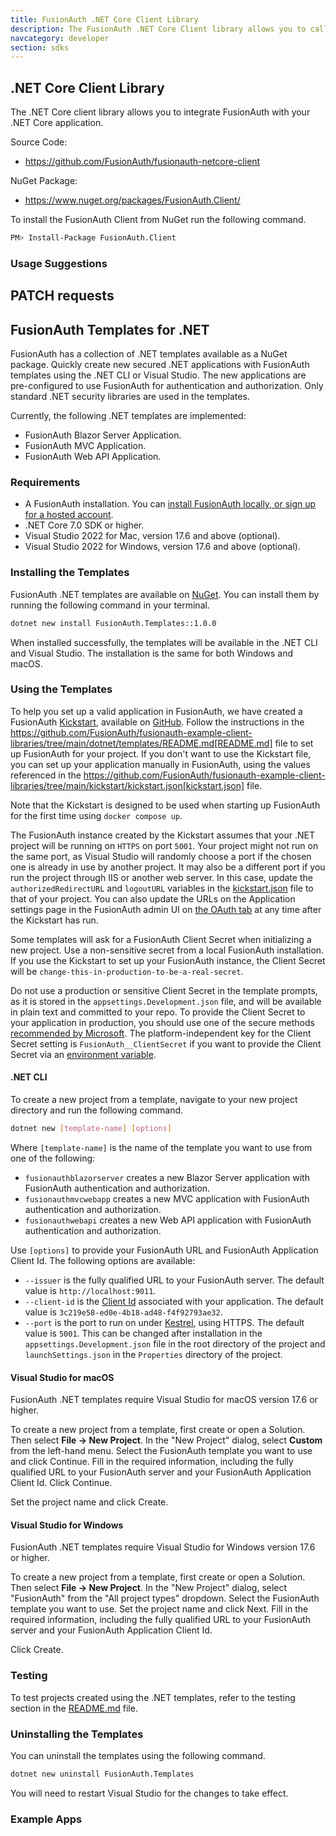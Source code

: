 ```yaml
---
title: FusionAuth .NET Core Client Library
description: The FusionAuth .NET Core Client library allows you to call FusionAuth from a .NET Core application.
navcategory: developer
section: sdks
---
```


## .NET Core Client Library

The .NET Core client library allows you to integrate FusionAuth with your .NET Core application.

Source Code:

* https://github.com/FusionAuth/fusionauth-netcore-client

NuGet Package:

* https://www.nuget.org/packages/FusionAuth.Client/

To install the FusionAuth Client from NuGet run the following command.

```bash
PM> Install-Package FusionAuth.Client
```
### Usage Suggestions

<HowToUseClientLibraries />


## PATCH requests

<StaticPatchNote client_library_language=".NET Core" />


## FusionAuth Templates for .NET

FusionAuth has a collection of .NET templates available as a NuGet package. Quickly create new secured .NET applications with FusionAuth templates using the .NET CLI or Visual Studio. The new applications are pre-configured to use FusionAuth for authentication and authorization. Only standard .NET security libraries are used in the templates.

Currently, the following .NET templates are implemented:

* FusionAuth Blazor Server Application.
* FusionAuth MVC Application.
* FusionAuth Web API Application.


### Requirements

* A FusionAuth installation. You can [install FusionAuth locally, or sign up for a hosted account](/docs/get-started/download-and-install).
* .NET Core 7.0 SDK or higher.
* Visual Studio 2022 for Mac, version 17.6 and above (optional).
* Visual Studio 2022 for Windows, version 17.6 and above (optional).


### Installing the Templates

FusionAuth .NET templates are available on [NuGet](https://www.nuget.org/packages/FusionAuth.Templates/). You can install them by running the following command in your terminal.

```bash
dotnet new install FusionAuth.Templates::1.0.0
```

When installed successfully, the templates will be available in the .NET CLI and Visual Studio. The installation is the same for both Windows and macOS.

### Using the Templates

To help you set up a valid application in FusionAuth, we have created a FusionAuth [Kickstart](/docs/get-started/download-and-install/development/kickstart), available on [GitHub](https://github.com/FusionAuth/fusionauth-example-client-libraries/tree/main/kickstart/kickstart.json). Follow the instructions in the https://github.com/FusionAuth/fusionauth-example-client-libraries/tree/main/dotnet/templates/README.md[README.md] file to set up FusionAuth for your project. If you don't want to use the Kickstart file, you can set up your application manually in FusionAuth, using the values referenced in the https://github.com/FusionAuth/fusionauth-example-client-libraries/tree/main/kickstart/kickstart.json[kickstart.json] file.

Note that the Kickstart is designed to be used when starting up FusionAuth for the first time using `docker compose up`.

The FusionAuth instance created by the Kickstart assumes that your .NET project will be running on `HTTPS` on port `5001`. Your project might not run on the same port, as Visual Studio will randomly choose a port if the chosen one is already in use by another project. It may also be a different port if you run the project through IIS or another web server. In this case, update the `authorizedRedirectURL` and `logoutURL` variables in the [kickstart.json](https://github.com/FusionAuth/fusionauth-example-client-libraries/tree/main/kickstart/kickstart.json) file to that of your project. You can also update the URLs on the Application settings page in the FusionAuth admin UI on [the OAuth tab](/docs/get-started/core-concepts/applications#oauth) at any time after the Kickstart has run.

Some templates will ask for a FusionAuth Client Secret when initializing a new project. Use a non-sensitive secret from a local FusionAuth installation. If you use the Kickstart to set up your FusionAuth instance, the Client Secret will be `change-this-in-production-to-be-a-real-secret`.

Do not use a production or sensitive Client Secret in the template prompts, as it is stored in the `appsettings.Development.json` file, and will be available in plain text and committed to your repo. To provide the Client Secret to your application in production, you should use one of the secure methods [recommended by Microsoft](https://learn.microsoft.com/en-us/aspnet/core/security/app-secrets?view=aspnetcore-7.0&tabs=windows). The platform-independent key for the Client Secret setting is `FusionAuth__ClientSecret` if you want to provide the Client Secret via an [environment variable](https://learn.microsoft.com/en-us/aspnet/core/security/app-secrets?view=aspnetcore-7.0&tabs=windows#environment-variables).

#### .NET CLI

To create a new project from a template, navigate to your new project directory and run the following command.

```bash
dotnet new [template-name] [options]
```

Where `[template-name]` is the name of the template you want to use from one of the following:

- `fusionauthblazorserver` creates a new Blazor Server application with FusionAuth authentication and authorization.
- `fusionauthmvcwebapp` creates a new MVC application with FusionAuth authentication and authorization.
- `fusionauthwebapi` creates a new Web API application with FusionAuth authentication and authorization.

Use `[options]` to provide your FusionAuth URL and FusionAuth Application Client Id. The following options are available:

- `--issuer` is the fully qualified URL to your FusionAuth server. The default value is `http://localhost:9011`.
- `--client-id` is the [Client Id](/docs/get-started/core-concepts/applications) associated with your application. The default value is `3c219e58-ed0e-4b18-ad48-f4f92793ae32`.
- `--port` is the port to run on under [Kestrel](https://learn.microsoft.com/en-us/aspnet/core/fundamentals/servers/kestrel?view=aspnetcore-7.0), using HTTPS. The default value is `5001`. This can be changed after installation in the `appsettings.Development.json` file in the root directory of the project and `launchSettings.json` in the `Properties` directory of the project.

#### Visual Studio for macOS

FusionAuth .NET templates require Visual Studio for macOS version 17.6 or higher. 

To create a new project from a template, first create or open a Solution. Then select <strong>File -> New Project</strong>. In the "New Project" dialog, select <strong>Custom</strong> from the left-hand menu. Select the FusionAuth template you want to use and click <InlineUIElement>Continue</InlineUIElement>. Fill in the required information, including the fully qualified URL to your FusionAuth server and your FusionAuth Application Client Id. Click <InlineUIElement>Continue</InlineUIElement>.

Set the project name and click <InlineUIElement>Create</InlineUIElement>.

#### Visual Studio for Windows

FusionAuth .NET templates require Visual Studio for Windows version 17.6 or higher. 

To create a new project from a template, first create or open a Solution. Then select <strong>File -> New Project</strong>. In the "New Project" dialog, select "FusionAuth" from the "All project types" dropdown. Select the FusionAuth template you want to use. Set the project name and click <InlineUIElement>Next</InlineUIElement>. Fill in the required information, including the fully qualified URL to your FusionAuth server and your FusionAuth Application Client Id.

Click <InlineUIElement>Create</InlineUIElement>.

### Testing

To test projects created using the .NET templates, refer to the testing section in the [README.md](https://github.com/FusionAuth/fusionauth-example-client-libraries/tree/main/dotnet/templates/README.md) file.

### Uninstalling the Templates

You can uninstall the templates using the following command.

```bash
dotnet new uninstall FusionAuth.Templates
```

You will need to restart Visual Studio for the changes to take effect.

### Example Apps
<ExampleApps language="netcore" />

